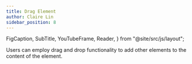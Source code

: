 ```yaml
---
title: Drag Element
author: Claire Lin
sidebar_position: 8
---
```


  FigCaption,
  SubTitle,
  YouTubeFrame,
  Reader,
} from "@site/src/js/layout";

<SubTitle text="Drag Element to Element" />
<Reader text="User" />

Users can employ drag and drop functionality to add other elements to the content of the element.

<YouTubeFrame
  src="https://www.youtube-nocookie.com/embed/l0ZjILm8NZc"
  title="Analysis Linkage"
/>
